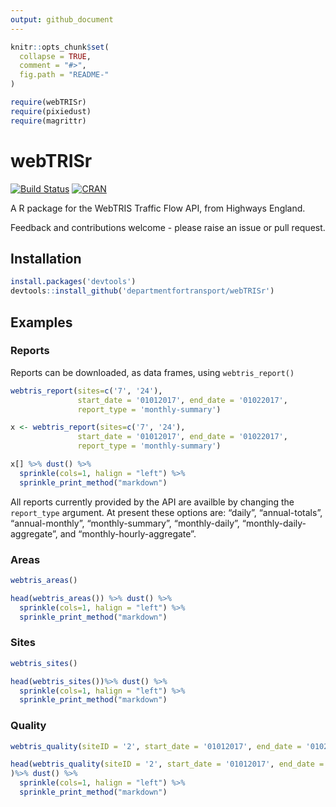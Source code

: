 ```yaml
---
output: github_document
---
```


<!-- README.md is generated from README.Rmd. Please edit that file -->

```r
knitr::opts_chunk$set(
  collapse = TRUE,
  comment = "#>",
  fig.path = "README-"
)

require(webTRISr)
require(pixiedust)
require(magrittr)

```

# webTRISr

[![Build Status](https://travis-ci.org/departmentfortransport/webTRISr.svg?branch=master)](https://travis-ci.org/departmentfortransport/webTRISr)
[![CRAN](http://www.r-pkg.org/badges/version-ago/webTRISr)](https://cran.r-project.org/package=webTRISr)

A R package for the WebTRIS Traffic Flow API, from Highways England.

Feedback and contributions welcome - please raise an issue or pull request.


## Installation

```r
install.packages('devtools')
devtools::install_github('departmentfortransport/webTRISr')
```

## Examples
### Reports
Reports can be downloaded, as data frames, using `webtris_report()`
```r
webtris_report(sites=c('7', '24'),
               start_date = '01012017', end_date = '01022017',
               report_type = 'monthly-summary')
```

```r
x <- webtris_report(sites=c('7', '24'),
               start_date = '01012017', end_date = '01022017',
               report_type = 'monthly-summary')

x[] %>% dust() %>%
  sprinkle(cols=1, halign = "left") %>%
  sprinkle_print_method("markdown")
```



All reports currently provided by the API are availble by changing the `report_type` argument. At present these options are: "daily", "annual-totals", "annual-monthly", "monthly-summary", "monthly-daily", "monthly-daily-aggregate", and "monthly-hourly-aggregate".

### Areas

```r
webtris_areas()
```

```r
head(webtris_areas()) %>% dust() %>%
  sprinkle(cols=1, halign = "left") %>%
  sprinkle_print_method("markdown")
```


### Sites
```r
webtris_sites()
```

```r
head(webtris_sites())%>% dust() %>%
  sprinkle(cols=1, halign = "left") %>%
  sprinkle_print_method("markdown")
```


### Quality
```r
webtris_quality(siteID = '2', start_date = '01012017', end_date = '01022017')
```

```r
head(webtris_quality(siteID = '2', start_date = '01012017', end_date = '01022017')
)%>% dust() %>%
  sprinkle(cols=1, halign = "left") %>%
  sprinkle_print_method("markdown")
```
